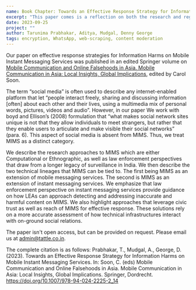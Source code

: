 ```yaml
---
name: Book Chapter: Towards an Effective Response Strategy for Information Harms on Mobile Instant Messaging Services
excerpt: "This paper comes is a reflection on both the research and regulatory landscape where MIMS are treated as either platforms for open communication or private communication. MIMS strongly challenge the public/private distinction. By placing MIMS such as WhatsApp at the intersection of two technical lineages- that of Mobile Messaging Services and of Instant Messaging Services (such as ICQ and IRC), we try to glean lessons from both."
date: 2023-09-25
project: ""
author: Tarunima Prabhakar, Aditya, Mudgal, Denny George
tags: encryption, WhatsApp, web-scraping, content moderation
---
```

Our paper on effective response strategies for Information Harms on Mobile Instant Messaging Services was published in an edited Springer volume on [Mobile Communication and Online Falsehoods in Asia. Mobile Communication in Asia: Local Insights, Global Implications](https://link.springer.com/chapter/10.1007/978-94-024-2225-2_14#citeas), edited by Carol Soon. 


The term “social media” is often used to describe any internet-enabled platform that let “people interact freely, sharing and discussing information [often] about each other and their lives, using a multimedia mix of personal words, pictures, videos and audio”. However, in our paper We work with boyd and Ellison’s (2008) formulation that “what makes social network sites unique is not that they allow individuals to meet strangers, but rather that they enable users to articulate and make visible their social networks” (para. 6). This aspect of social media is absent from MIMS. Thus, we treat MIMS as a distinct category. 

We describe the research approaches to MIMS which are either Computational or Ethnographic, as well as law enforcement perspectives that draw from a longer legacy of surveillance in India. We then describe the two technical lineages that MIMS can be tied to. The first being MIMS as an extension of mobile messaging services. The second is MIMS as an extension of instant messaging services. We emphasize that law enforcement perspective on instant messaging services provide guidance on how LEAs can approach detecting and addressing inaccurate and harmful content on MIMS. We also highlight approaches that leverage civic trust as well as reach of MIMS for effective response. These solutions rely on a more accurate assessment of how technical infrastructures interact with on-ground social relations.

The paper isn't open access, but can be provided on request. Please email us at admin@tattle.co.in. 

The complete citation is as follows:
Prabhakar, T., Mudgal, A., George, D. (2023). Towards an Effective Response Strategy for Information Harms on Mobile Instant Messaging Services. In: Soon, C. (eds) Mobile Communication and Online Falsehoods in Asia. Mobile Communication in Asia: Local Insights, Global Implications. Springer, Dordrecht. https://doi.org/10.1007/978-94-024-2225-2_14
